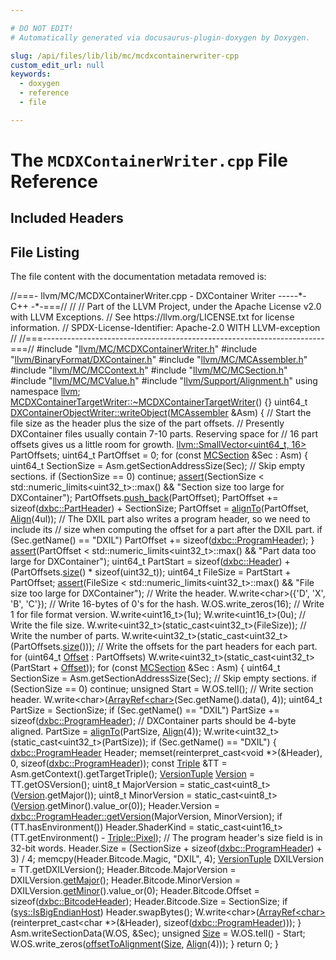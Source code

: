 ```yaml
---

# DO NOT EDIT!
# Automatically generated via docusaurus-plugin-doxygen by Doxygen.

slug: /api/files/lib/lib/mc/mcdxcontainerwriter-cpp
custom_edit_url: null
keywords:
  - doxygen
  - reference
  - file

---
```





# The `MCDXContainerWriter.cpp` File Reference

<DoxygenPage pluginConfig={pluginConfig}>



## Included Headers

<IncludesList>
<IncludesListItem
  filePath="llvm/MC/MCDXContainerWriter.h"
  permalink="/docs/api/files/include/include/llvm/include/llvm/mc/mcdxcontainerwriter-h"
  isLocal="true" />
<IncludesListItem
  filePath="llvm/BinaryFormat/DXContainer.h"
  permalink="/docs/api/files/include/include/llvm/include/llvm/binaryformat/dxcontainer-h"
  isLocal="true" />
<IncludesListItem
  filePath="llvm/MC/MCAssembler.h"
  permalink="/docs/api/files/include/include/llvm/include/llvm/mc/mcassembler-h"
  isLocal="true" />
<IncludesListItem
  filePath="llvm/MC/MCContext.h"
  permalink="/docs/api/files/include/include/llvm/include/llvm/mc/mccontext-h"
  isLocal="true" />
<IncludesListItem
  filePath="llvm/MC/MCSection.h"
  permalink="/docs/api/files/include/include/llvm/include/llvm/mc/mcsection-h"
  isLocal="true" />
<IncludesListItem
  filePath="llvm/MC/MCValue.h"
  permalink="/docs/api/files/include/include/llvm/include/llvm/mc/mcvalue-h"
  isLocal="true" />
<IncludesListItem
  filePath="llvm/Support/Alignment.h"
  permalink="/docs/api/files/include/include/llvm/include/llvm/support/alignment-h"
  isLocal="true" />
</IncludesList>


## File Listing

The file content with the documentation metadata removed is:

<ProgramListing>

<Link id="l00001" /><CodeLine lineNumber="1"><span class="doxyHighlightComment">//===- llvm/MC/MCDXContainerWriter.cpp - DXContainer Writer -----&#42;- C++ -&#42;-===//</span></CodeLine>
<Link id="l00002" /><CodeLine lineNumber="2"><span class="doxyHighlightComment">//</span></CodeLine>
<Link id="l00003" /><CodeLine lineNumber="3"><span class="doxyHighlightComment">// Part of the LLVM Project, under the Apache License v2.0 with LLVM Exceptions.</span></CodeLine>
<Link id="l00004" /><CodeLine lineNumber="4"><span class="doxyHighlightComment">// See https://llvm.org/LICENSE.txt for license information.</span></CodeLine>
<Link id="l00005" /><CodeLine lineNumber="5"><span class="doxyHighlightComment">// SPDX-License-Identifier: Apache-2.0 WITH LLVM-exception</span></CodeLine>
<Link id="l00006" /><CodeLine lineNumber="6"><span class="doxyHighlightComment">//</span></CodeLine>
<Link id="l00007" /><CodeLine lineNumber="7"><span class="doxyHighlightComment">//===----------------------------------------------------------------------===//</span></CodeLine>
<Link id="l00008" /><CodeLine lineNumber="8"></CodeLine>
<Link id="l00009" /><CodeLine lineNumber="9"><span class="doxyHighlightPreprocessor">#include &quot;<a href="/docs/api/files/include/include/llvm/include/llvm/mc/mcdxcontainerwriter-h">llvm/MC/MCDXContainerWriter.h</a>&quot;</span></CodeLine>
<Link id="l00010" /><CodeLine lineNumber="10"><span class="doxyHighlightPreprocessor">#include &quot;<a href="/docs/api/files/include/include/llvm/include/llvm/binaryformat/dxcontainer-h">llvm/BinaryFormat/DXContainer.h</a>&quot;</span></CodeLine>
<Link id="l00011" /><CodeLine lineNumber="11"><span class="doxyHighlightPreprocessor">#include &quot;<a href="/docs/api/files/include/include/llvm/include/llvm/mc/mcassembler-h">llvm/MC/MCAssembler.h</a>&quot;</span></CodeLine>
<Link id="l00012" /><CodeLine lineNumber="12"><span class="doxyHighlightPreprocessor">#include &quot;<a href="/docs/api/files/include/include/llvm/include/llvm/mc/mccontext-h">llvm/MC/MCContext.h</a>&quot;</span></CodeLine>
<Link id="l00013" /><CodeLine lineNumber="13"><span class="doxyHighlightPreprocessor">#include &quot;<a href="/docs/api/files/include/include/llvm/include/llvm/mc/mcsection-h">llvm/MC/MCSection.h</a>&quot;</span></CodeLine>
<Link id="l00014" /><CodeLine lineNumber="14"><span class="doxyHighlightPreprocessor">#include &quot;<a href="/docs/api/files/include/include/llvm/include/llvm/mc/mcvalue-h">llvm/MC/MCValue.h</a>&quot;</span></CodeLine>
<Link id="l00015" /><CodeLine lineNumber="15"><span class="doxyHighlightPreprocessor">#include &quot;<a href="/docs/api/files/include/include/llvm/include/llvm/support/alignment-h">llvm/Support/Alignment.h</a>&quot;</span></CodeLine>
<Link id="l00016" /><CodeLine lineNumber="16"></CodeLine>
<Link id="l00017" /><CodeLine lineNumber="17"><span class="doxyHighlightKeyword">using namespace </span><span class="doxyHighlight"><a href="/docs/api/namespaces/llvm">llvm</a>;</span></CodeLine>
<Link id="l00018" /><CodeLine lineNumber="18"></CodeLine>
<Link id="l00019" /><CodeLine lineNumber="19" lineLink="/docs/api/classes/llvm/mcdxcontainertargetwriter/#a2b75c69df7c51b7407369551829558e8"><span class="doxyHighlight"><a href="/docs/api/classes/llvm/mcdxcontainertargetwriter/#a2b75c69df7c51b7407369551829558e8">MCDXContainerTargetWriter::~MCDXContainerTargetWriter</a>() &#123;&#125;</span></CodeLine>
<Link id="l00020" /><CodeLine lineNumber="20"></CodeLine>
<Link id="l00021" /><CodeLine lineNumber="21" lineLink="/docs/api/classes/llvm/dxcontainerobjectwriter/#aab937b67cb92336a4c82aeae0b8ccbf5"><span class="doxyHighlight">uint64&#95;t <a href="/docs/api/classes/llvm/dxcontainerobjectwriter/#aab937b67cb92336a4c82aeae0b8ccbf5">DXContainerObjectWriter::writeObject</a>(<a href="/docs/api/classes/llvm/mcassembler">MCAssembler</a> &amp;Asm) &#123;</span></CodeLine>
<Link id="l00022" /><CodeLine lineNumber="22"><span class="doxyHighlight">  </span><span class="doxyHighlightComment">// Start the file size as the header plus the size of the part offsets.</span></CodeLine>
<Link id="l00023" /><CodeLine lineNumber="23"><span class="doxyHighlight">  </span><span class="doxyHighlightComment">// Presently DXContainer files usually contain 7-10 parts. Reserving space for</span></CodeLine>
<Link id="l00024" /><CodeLine lineNumber="24"><span class="doxyHighlight">  </span><span class="doxyHighlightComment">// 16 part offsets gives us a little room for growth.</span></CodeLine>
<Link id="l00025" /><CodeLine lineNumber="25"><span class="doxyHighlight">  <a href="/docs/api/classes/llvm/smallvector">llvm::SmallVector&lt;uint64&#95;t, 16&gt;</a> PartOffsets;</span></CodeLine>
<Link id="l00026" /><CodeLine lineNumber="26"><span class="doxyHighlight">  uint64&#95;t PartOffset = 0;</span></CodeLine>
<Link id="l00027" /><CodeLine lineNumber="27"><span class="doxyHighlight">  </span><span class="doxyHighlightKeywordFlow">for</span><span class="doxyHighlight"> (</span><span class="doxyHighlightKeyword">const</span><span class="doxyHighlight"> <a href="/docs/api/classes/llvm/mcsection">MCSection</a> &amp;Sec : Asm) &#123;</span></CodeLine>
<Link id="l00028" /><CodeLine lineNumber="28"><span class="doxyHighlight">    uint64&#95;t SectionSize = Asm.getSectionAddressSize(Sec);</span></CodeLine>
<Link id="l00029" /><CodeLine lineNumber="29"><span class="doxyHighlight">    </span><span class="doxyHighlightComment">// Skip empty sections.</span></CodeLine>
<Link id="l00030" /><CodeLine lineNumber="30"><span class="doxyHighlight">    </span><span class="doxyHighlightKeywordFlow">if</span><span class="doxyHighlight"> (SectionSize == 0)</span></CodeLine>
<Link id="l00031" /><CodeLine lineNumber="31"><span class="doxyHighlight">      </span><span class="doxyHighlightKeywordFlow">continue</span><span class="doxyHighlight">;</span></CodeLine>
<Link id="l00032" /><CodeLine lineNumber="32"></CodeLine>
<Link id="l00033" /><CodeLine lineNumber="33"><span class="doxyHighlight">    <a href="/docs/api/files/lib/lib/target/lib/target/amdgpu/silowercontrolflow-cpp/#a4868c5d81c5ccc98c47aeab6244346a0">assert</a>(SectionSize &lt; std::numeric&#95;limits&lt;uint32&#95;t&gt;::max() &amp;&amp;</span></CodeLine>
<Link id="l00034" /><CodeLine lineNumber="34"><span class="doxyHighlight">           </span><span class="doxyHighlightStringLiteral">&quot;Section size too large for DXContainer&quot;</span><span class="doxyHighlight">);</span></CodeLine>
<Link id="l00035" /><CodeLine lineNumber="35"></CodeLine>
<Link id="l00036" /><CodeLine lineNumber="36"><span class="doxyHighlight">    PartOffsets.<a href="/docs/api/classes/llvm/smallvectortemplatebase/#af42bfbc067df27c19ee2fc859df58799">push&#95;back</a>(PartOffset);</span></CodeLine>
<Link id="l00037" /><CodeLine lineNumber="37"><span class="doxyHighlight">    PartOffset += </span><span class="doxyHighlightKeyword">sizeof</span><span class="doxyHighlight">(<a href="/docs/api/structs/llvm/dxbc/partheader">dxbc::PartHeader</a>) + SectionSize;</span></CodeLine>
<Link id="l00038" /><CodeLine lineNumber="38"><span class="doxyHighlight">    PartOffset = <a href="/docs/api/namespaces/llvm/#ab102f0f12dd38aeea5906b1d80c792ff">alignTo</a>(PartOffset, <a href="/docs/api/structs/llvm/align">Align</a>(4ul));</span></CodeLine>
<Link id="l00039" /><CodeLine lineNumber="39"><span class="doxyHighlight">    </span><span class="doxyHighlightComment">// The DXIL part also writes a program header, so we need to include its</span></CodeLine>
<Link id="l00040" /><CodeLine lineNumber="40"><span class="doxyHighlight">    </span><span class="doxyHighlightComment">// size when computing the offset for a part after the DXIL part.</span></CodeLine>
<Link id="l00041" /><CodeLine lineNumber="41"><span class="doxyHighlight">    </span><span class="doxyHighlightKeywordFlow">if</span><span class="doxyHighlight"> (Sec.getName() == </span><span class="doxyHighlightStringLiteral">&quot;DXIL&quot;</span><span class="doxyHighlight">)</span></CodeLine>
<Link id="l00042" /><CodeLine lineNumber="42"><span class="doxyHighlight">      PartOffset += </span><span class="doxyHighlightKeyword">sizeof</span><span class="doxyHighlight">(<a href="/docs/api/structs/llvm/dxbc/programheader">dxbc::ProgramHeader</a>);</span></CodeLine>
<Link id="l00043" /><CodeLine lineNumber="43"><span class="doxyHighlight">  &#125;</span></CodeLine>
<Link id="l00044" /><CodeLine lineNumber="44"><span class="doxyHighlight">  <a href="/docs/api/files/lib/lib/target/lib/target/amdgpu/silowercontrolflow-cpp/#a4868c5d81c5ccc98c47aeab6244346a0">assert</a>(PartOffset &lt; std::numeric&#95;limits&lt;uint32&#95;t&gt;::max() &amp;&amp;</span></CodeLine>
<Link id="l00045" /><CodeLine lineNumber="45"><span class="doxyHighlight">         </span><span class="doxyHighlightStringLiteral">&quot;Part data too large for DXContainer&quot;</span><span class="doxyHighlight">);</span></CodeLine>
<Link id="l00046" /><CodeLine lineNumber="46"></CodeLine>
<Link id="l00047" /><CodeLine lineNumber="47"><span class="doxyHighlight">  uint64&#95;t PartStart =</span></CodeLine>
<Link id="l00048" /><CodeLine lineNumber="48"><span class="doxyHighlight">      </span><span class="doxyHighlightKeyword">sizeof</span><span class="doxyHighlight">(<a href="/docs/api/structs/llvm/dxbc/header">dxbc::Header</a>) + (PartOffsets.<a href="/docs/api/classes/llvm/smallvectortemplatecommon/#a1c479a8c434377c2b8cb056bdfdfc201">size</a>() &#42; </span><span class="doxyHighlightKeyword">sizeof</span><span class="doxyHighlight">(uint32&#95;t));</span></CodeLine>
<Link id="l00049" /><CodeLine lineNumber="49"><span class="doxyHighlight">  uint64&#95;t FileSize = PartStart + PartOffset;</span></CodeLine>
<Link id="l00050" /><CodeLine lineNumber="50"><span class="doxyHighlight">  <a href="/docs/api/files/lib/lib/target/lib/target/amdgpu/silowercontrolflow-cpp/#a4868c5d81c5ccc98c47aeab6244346a0">assert</a>(FileSize &lt; std::numeric&#95;limits&lt;uint32&#95;t&gt;::max() &amp;&amp;</span></CodeLine>
<Link id="l00051" /><CodeLine lineNumber="51"><span class="doxyHighlight">         </span><span class="doxyHighlightStringLiteral">&quot;File size too large for DXContainer&quot;</span><span class="doxyHighlight">);</span></CodeLine>
<Link id="l00052" /><CodeLine lineNumber="52"></CodeLine>
<Link id="l00053" /><CodeLine lineNumber="53"><span class="doxyHighlight">  </span><span class="doxyHighlightComment">// Write the header.</span></CodeLine>
<Link id="l00054" /><CodeLine lineNumber="54"><span class="doxyHighlight">  W.write&lt;</span><span class="doxyHighlightKeywordType">char</span><span class="doxyHighlight">&gt;(&#123;</span><span class="doxyHighlightCharLiteral">&#39;D&#39;</span><span class="doxyHighlight">, </span><span class="doxyHighlightCharLiteral">&#39;X&#39;</span><span class="doxyHighlight">, </span><span class="doxyHighlightCharLiteral">&#39;B&#39;</span><span class="doxyHighlight">, </span><span class="doxyHighlightCharLiteral">&#39;C&#39;</span><span class="doxyHighlight">&#125;);</span></CodeLine>
<Link id="l00055" /><CodeLine lineNumber="55"><span class="doxyHighlight">  </span><span class="doxyHighlightComment">// Write 16-bytes of 0&#39;s for the hash.</span></CodeLine>
<Link id="l00056" /><CodeLine lineNumber="56"><span class="doxyHighlight">  W.OS.write&#95;zeros(16);</span></CodeLine>
<Link id="l00057" /><CodeLine lineNumber="57"><span class="doxyHighlight">  </span><span class="doxyHighlightComment">// Write 1 for file format version.</span></CodeLine>
<Link id="l00058" /><CodeLine lineNumber="58"><span class="doxyHighlight">  W.write&lt;uint16&#95;t&gt;(1u);</span></CodeLine>
<Link id="l00059" /><CodeLine lineNumber="59"><span class="doxyHighlight">  W.write&lt;uint16&#95;t&gt;(0u);</span></CodeLine>
<Link id="l00060" /><CodeLine lineNumber="60"><span class="doxyHighlight">  </span><span class="doxyHighlightComment">// Write the file size.</span></CodeLine>
<Link id="l00061" /><CodeLine lineNumber="61"><span class="doxyHighlight">  W.write&lt;uint32&#95;t&gt;(</span><span class="doxyHighlightKeyword">static&#95;cast&lt;</span><span class="doxyHighlight">uint32&#95;t</span><span class="doxyHighlightKeyword">&gt;</span><span class="doxyHighlight">(FileSize));</span></CodeLine>
<Link id="l00062" /><CodeLine lineNumber="62"><span class="doxyHighlight">  </span><span class="doxyHighlightComment">// Write the number of parts.</span></CodeLine>
<Link id="l00063" /><CodeLine lineNumber="63"><span class="doxyHighlight">  W.write&lt;uint32&#95;t&gt;(</span><span class="doxyHighlightKeyword">static&#95;cast&lt;</span><span class="doxyHighlight">uint32&#95;t</span><span class="doxyHighlightKeyword">&gt;</span><span class="doxyHighlight">(PartOffsets.<a href="/docs/api/classes/llvm/smallvectortemplatecommon/#a1c479a8c434377c2b8cb056bdfdfc201">size</a>()));</span></CodeLine>
<Link id="l00064" /><CodeLine lineNumber="64"><span class="doxyHighlight">  </span><span class="doxyHighlightComment">// Write the offsets for the part headers for each part.</span></CodeLine>
<Link id="l00065" /><CodeLine lineNumber="65"><span class="doxyHighlight">  </span><span class="doxyHighlightKeywordFlow">for</span><span class="doxyHighlight"> (uint64&#95;t <a href="/docs/api/namespaces/llvm/#a05f5b9a11bdcc5feba62899f95dcf878a3134224cba2545bc57954d3b072aebb4">Offset</a> : PartOffsets)</span></CodeLine>
<Link id="l00066" /><CodeLine lineNumber="66"><span class="doxyHighlight">    W.write&lt;uint32&#95;t&gt;(</span><span class="doxyHighlightKeyword">static&#95;cast&lt;</span><span class="doxyHighlight">uint32&#95;t</span><span class="doxyHighlightKeyword">&gt;</span><span class="doxyHighlight">(PartStart + <a href="/docs/api/namespaces/llvm/#a05f5b9a11bdcc5feba62899f95dcf878a3134224cba2545bc57954d3b072aebb4">Offset</a>));</span></CodeLine>
<Link id="l00067" /><CodeLine lineNumber="67"></CodeLine>
<Link id="l00068" /><CodeLine lineNumber="68"><span class="doxyHighlight">  </span><span class="doxyHighlightKeywordFlow">for</span><span class="doxyHighlight"> (</span><span class="doxyHighlightKeyword">const</span><span class="doxyHighlight"> <a href="/docs/api/classes/llvm/mcsection">MCSection</a> &amp;Sec : Asm) &#123;</span></CodeLine>
<Link id="l00069" /><CodeLine lineNumber="69"><span class="doxyHighlight">    uint64&#95;t SectionSize = Asm.getSectionAddressSize(Sec);</span></CodeLine>
<Link id="l00070" /><CodeLine lineNumber="70"><span class="doxyHighlight">    </span><span class="doxyHighlightComment">// Skip empty sections.</span></CodeLine>
<Link id="l00071" /><CodeLine lineNumber="71"><span class="doxyHighlight">    </span><span class="doxyHighlightKeywordFlow">if</span><span class="doxyHighlight"> (SectionSize == 0)</span></CodeLine>
<Link id="l00072" /><CodeLine lineNumber="72"><span class="doxyHighlight">      </span><span class="doxyHighlightKeywordFlow">continue</span><span class="doxyHighlight">;</span></CodeLine>
<Link id="l00073" /><CodeLine lineNumber="73"></CodeLine>
<Link id="l00074" /><CodeLine lineNumber="74"><span class="doxyHighlight">    </span><span class="doxyHighlightKeywordType">unsigned</span><span class="doxyHighlight"> Start = W.OS.tell();</span></CodeLine>
<Link id="l00075" /><CodeLine lineNumber="75"><span class="doxyHighlight">    </span><span class="doxyHighlightComment">// Write section header.</span></CodeLine>
<Link id="l00076" /><CodeLine lineNumber="76"><span class="doxyHighlight">    W.write&lt;</span><span class="doxyHighlightKeywordType">char</span><span class="doxyHighlight">&gt;(<a href="/docs/api/classes/llvm/arrayref">ArrayRef&lt;char&gt;</a>(Sec.getName().data(), 4));</span></CodeLine>
<Link id="l00077" /><CodeLine lineNumber="77"></CodeLine>
<Link id="l00078" /><CodeLine lineNumber="78"><span class="doxyHighlight">    uint64&#95;t PartSize = SectionSize;</span></CodeLine>
<Link id="l00079" /><CodeLine lineNumber="79"></CodeLine>
<Link id="l00080" /><CodeLine lineNumber="80"><span class="doxyHighlight">    </span><span class="doxyHighlightKeywordFlow">if</span><span class="doxyHighlight"> (Sec.getName() == </span><span class="doxyHighlightStringLiteral">&quot;DXIL&quot;</span><span class="doxyHighlight">)</span></CodeLine>
<Link id="l00081" /><CodeLine lineNumber="81"><span class="doxyHighlight">      PartSize += </span><span class="doxyHighlightKeyword">sizeof</span><span class="doxyHighlight">(<a href="/docs/api/structs/llvm/dxbc/programheader">dxbc::ProgramHeader</a>);</span></CodeLine>
<Link id="l00082" /><CodeLine lineNumber="82"><span class="doxyHighlight">    </span><span class="doxyHighlightComment">// DXContainer parts should be 4-byte aligned.</span></CodeLine>
<Link id="l00083" /><CodeLine lineNumber="83"><span class="doxyHighlight">    PartSize = <a href="/docs/api/namespaces/llvm/#ab102f0f12dd38aeea5906b1d80c792ff">alignTo</a>(PartSize, <a href="/docs/api/structs/llvm/align">Align</a>(4));</span></CodeLine>
<Link id="l00084" /><CodeLine lineNumber="84"><span class="doxyHighlight">    W.write&lt;uint32&#95;t&gt;(</span><span class="doxyHighlightKeyword">static&#95;cast&lt;</span><span class="doxyHighlight">uint32&#95;t</span><span class="doxyHighlightKeyword">&gt;</span><span class="doxyHighlight">(PartSize));</span></CodeLine>
<Link id="l00085" /><CodeLine lineNumber="85"><span class="doxyHighlight">    </span><span class="doxyHighlightKeywordFlow">if</span><span class="doxyHighlight"> (Sec.getName() == </span><span class="doxyHighlightStringLiteral">&quot;DXIL&quot;</span><span class="doxyHighlight">) &#123;</span></CodeLine>
<Link id="l00086" /><CodeLine lineNumber="86"><span class="doxyHighlight">      <a href="/docs/api/structs/llvm/dxbc/programheader">dxbc::ProgramHeader</a> Header;</span></CodeLine>
<Link id="l00087" /><CodeLine lineNumber="87"><span class="doxyHighlight">      memset(</span><span class="doxyHighlightKeyword">reinterpret&#95;cast&lt;</span><span class="doxyHighlightKeywordType">void</span><span class="doxyHighlight"> &#42;</span><span class="doxyHighlightKeyword">&gt;</span><span class="doxyHighlight">(&amp;Header), 0, </span><span class="doxyHighlightKeyword">sizeof</span><span class="doxyHighlight">(<a href="/docs/api/structs/llvm/dxbc/programheader">dxbc::ProgramHeader</a>));</span></CodeLine>
<Link id="l00088" /><CodeLine lineNumber="88"></CodeLine>
<Link id="l00089" /><CodeLine lineNumber="89"><span class="doxyHighlight">      </span><span class="doxyHighlightKeyword">const</span><span class="doxyHighlight"> <a href="/docs/api/classes/llvm/triple">Triple</a> &amp;TT = Asm.getContext().getTargetTriple();</span></CodeLine>
<Link id="l00090" /><CodeLine lineNumber="90"><span class="doxyHighlight">      <a href="/docs/api/classes/llvm/versiontuple">VersionTuple</a> <a href="/docs/api/namespaces/llvm/#a689a023f54d38d41f6d952cac41ee538">Version</a> = TT.getOSVersion();</span></CodeLine>
<Link id="l00091" /><CodeLine lineNumber="91"><span class="doxyHighlight">      uint8&#95;t MajorVersion = </span><span class="doxyHighlightKeyword">static&#95;cast&lt;</span><span class="doxyHighlight">uint8&#95;t</span><span class="doxyHighlightKeyword">&gt;</span><span class="doxyHighlight">(<a href="/docs/api/namespaces/llvm/#a689a023f54d38d41f6d952cac41ee538">Version</a>.getMajor());</span></CodeLine>
<Link id="l00092" /><CodeLine lineNumber="92"><span class="doxyHighlight">      uint8&#95;t MinorVersion =</span></CodeLine>
<Link id="l00093" /><CodeLine lineNumber="93"><span class="doxyHighlight">          </span><span class="doxyHighlightKeyword">static&#95;cast&lt;</span><span class="doxyHighlight">uint8&#95;t</span><span class="doxyHighlightKeyword">&gt;</span><span class="doxyHighlight">(<a href="/docs/api/namespaces/llvm/#a689a023f54d38d41f6d952cac41ee538">Version</a>.getMinor().value&#95;or(0));</span></CodeLine>
<Link id="l00094" /><CodeLine lineNumber="94"><span class="doxyHighlight">      Header.Version =</span></CodeLine>
<Link id="l00095" /><CodeLine lineNumber="95"><span class="doxyHighlight">          <a href="/docs/api/structs/llvm/dxbc/programheader/#a5c00681754571356838664f33a11aded">dxbc::ProgramHeader::getVersion</a>(MajorVersion, MinorVersion);</span></CodeLine>
<Link id="l00096" /><CodeLine lineNumber="96"><span class="doxyHighlight">      </span><span class="doxyHighlightKeywordFlow">if</span><span class="doxyHighlight"> (TT.hasEnvironment())</span></CodeLine>
<Link id="l00097" /><CodeLine lineNumber="97"><span class="doxyHighlight">        Header.ShaderKind =</span></CodeLine>
<Link id="l00098" /><CodeLine lineNumber="98"><span class="doxyHighlight">            </span><span class="doxyHighlightKeyword">static&#95;cast&lt;</span><span class="doxyHighlight">uint16&#95;t</span><span class="doxyHighlightKeyword">&gt;</span><span class="doxyHighlight">(TT.getEnvironment() - <a href="/docs/api/classes/llvm/triple/#a1778f5c464f88710033f7e11e84a9324a4bd403d91c4535171833f92e0ce36137">Triple::Pixel</a>);</span></CodeLine>
<Link id="l00099" /><CodeLine lineNumber="99"></CodeLine>
<Link id="l00100" /><CodeLine lineNumber="100"><span class="doxyHighlight">      </span><span class="doxyHighlightComment">// The program header&#39;s size field is in 32-bit words.</span></CodeLine>
<Link id="l00101" /><CodeLine lineNumber="101"><span class="doxyHighlight">      Header.Size = (SectionSize + </span><span class="doxyHighlightKeyword">sizeof</span><span class="doxyHighlight">(<a href="/docs/api/structs/llvm/dxbc/programheader">dxbc::ProgramHeader</a>) + 3) / 4;</span></CodeLine>
<Link id="l00102" /><CodeLine lineNumber="102"><span class="doxyHighlight">      memcpy(Header.Bitcode.Magic, </span><span class="doxyHighlightStringLiteral">&quot;DXIL&quot;</span><span class="doxyHighlight">, 4);</span></CodeLine>
<Link id="l00103" /><CodeLine lineNumber="103"><span class="doxyHighlight">      <a href="/docs/api/classes/llvm/versiontuple">VersionTuple</a> DXILVersion = TT.getDXILVersion();</span></CodeLine>
<Link id="l00104" /><CodeLine lineNumber="104"><span class="doxyHighlight">      Header.Bitcode.MajorVersion = DXILVersion.<a href="/docs/api/classes/llvm/versiontuple/#a56a72b8793b8e0df7217c9b19a83320b">getMajor</a>();</span></CodeLine>
<Link id="l00105" /><CodeLine lineNumber="105"><span class="doxyHighlight">      Header.Bitcode.MinorVersion = DXILVersion.<a href="/docs/api/classes/llvm/versiontuple/#af16679f141c8a480a1e6dcc0b8bcf5de">getMinor</a>().value&#95;or(0);</span></CodeLine>
<Link id="l00106" /><CodeLine lineNumber="106"><span class="doxyHighlight">      Header.Bitcode.Offset = </span><span class="doxyHighlightKeyword">sizeof</span><span class="doxyHighlight">(<a href="/docs/api/structs/llvm/dxbc/bitcodeheader">dxbc::BitcodeHeader</a>);</span></CodeLine>
<Link id="l00107" /><CodeLine lineNumber="107"><span class="doxyHighlight">      Header.Bitcode.Size = SectionSize;</span></CodeLine>
<Link id="l00108" /><CodeLine lineNumber="108"><span class="doxyHighlight">      </span><span class="doxyHighlightKeywordFlow">if</span><span class="doxyHighlight"> (<a href="/docs/api/namespaces/llvm/sys/#ab9f705441a3a825d4b8a93ca4476d4e7">sys::IsBigEndianHost</a>)</span></CodeLine>
<Link id="l00109" /><CodeLine lineNumber="109"><span class="doxyHighlight">        Header.swapBytes();</span></CodeLine>
<Link id="l00110" /><CodeLine lineNumber="110"><span class="doxyHighlight">      W.write&lt;</span><span class="doxyHighlightKeywordType">char</span><span class="doxyHighlight">&gt;(<a href="/docs/api/classes/llvm/arrayref">ArrayRef&lt;char&gt;</a>(</span><span class="doxyHighlightKeyword">reinterpret&#95;cast&lt;</span><span class="doxyHighlightKeywordType">char</span><span class="doxyHighlight"> &#42;</span><span class="doxyHighlightKeyword">&gt;</span><span class="doxyHighlight">(&amp;Header),</span></CodeLine>
<Link id="l00111" /><CodeLine lineNumber="111"><span class="doxyHighlight">                                   </span><span class="doxyHighlightKeyword">sizeof</span><span class="doxyHighlight">(<a href="/docs/api/structs/llvm/dxbc/programheader">dxbc::ProgramHeader</a>)));</span></CodeLine>
<Link id="l00112" /><CodeLine lineNumber="112"><span class="doxyHighlight">    &#125;</span></CodeLine>
<Link id="l00113" /><CodeLine lineNumber="113"><span class="doxyHighlight">    Asm.writeSectionData(W.OS, &amp;Sec);</span></CodeLine>
<Link id="l00114" /><CodeLine lineNumber="114"><span class="doxyHighlight">    </span><span class="doxyHighlightKeywordType">unsigned</span><span class="doxyHighlight"> <a href="/docs/api/files/lib/lib/analysis/inlineorder-cpp/#a7ee6f0cb51c3b9056199e9a0001fe8c3a6f6cb72d544962fa333e2e34ce64f719">Size</a> = W.OS.tell() - Start;</span></CodeLine>
<Link id="l00115" /><CodeLine lineNumber="115"><span class="doxyHighlight">    W.OS.write&#95;zeros(<a href="/docs/api/namespaces/llvm/#a99cdcecbadc13087f087c61809bb44f1">offsetToAlignment</a>(<a href="/docs/api/files/lib/lib/analysis/inlineorder-cpp/#a7ee6f0cb51c3b9056199e9a0001fe8c3a6f6cb72d544962fa333e2e34ce64f719">Size</a>, <a href="/docs/api/structs/llvm/align">Align</a>(4)));</span></CodeLine>
<Link id="l00116" /><CodeLine lineNumber="116"><span class="doxyHighlight">  &#125;</span></CodeLine>
<Link id="l00117" /><CodeLine lineNumber="117"><span class="doxyHighlight">  </span><span class="doxyHighlightKeywordFlow">return</span><span class="doxyHighlight"> 0;</span></CodeLine>
<Link id="l00118" /><CodeLine lineNumber="118"><span class="doxyHighlight">&#125;</span></CodeLine>

</ProgramListing>


</DoxygenPage>
